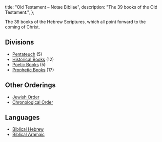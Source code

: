   title: "Old Testament – Notae Bibliae",
  description: "The 39 books of the Old Testament.",
};

<Initial text="Old Testament"/>

The 39 books of the Hebrew Scriptures, which all point forward to the coming of Christ.

## Divisions

* [Pentateuch](/bible/old-testament/pentateuch) (5)
* [Historical Books](/bible/old-testament/historical-books) (12)
* [Poetic Books](/bible/old-testament/poetic-books) (5)
* [Prophetic Books](/bible/old-testament/prophetic-books) (17)

## Other Orderings

* [Jewish Order](/bible/old-testament/jewish-order)
* [Chronological Order](/bible/old-testament/chronological-order)

## Languages

* [Biblical Hebrew](/bible/languages/biblical-hebrew)
* [Biblical Aramaic](/bible/languages/biblical-aramaic)
